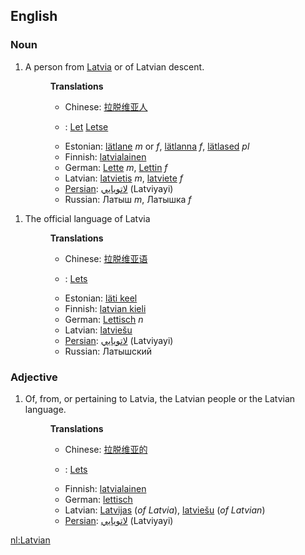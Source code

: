 ==English==
===Noun===
#A person from [[Latvia]] or of Latvian descent.
#:'''Translations'''
#:*Chinese: [[拉脱维亚人]]
#:*{{nl}}: [[Let]] {{m}} [[Letse]] {{f}}
#:*Estonian: [[lätlane]] ''m'' or ''f'', [[lätlanna]] ''f'', [[lätlased]] ''pl''
#:*Finnish: [[latvialainen]]
#:*German: [[Lette]] ''m'', [[Lettin]] ''f''
#:*Latvian: [[latvietis]] ''m'', [[latviete]] ''f''
#:*[[Persian]]: [[لاتويايي]] (Latviyayi)
#:*Russian: Латыш ''m'', Латышка ''f''

#The official language of Latvia
#:'''Translations'''
#:*Chinese: [[拉脱维亚语]]
#:*{{nl}}: [[Lets]]
#:*Estonian: [[läti keel]]
#:*Finnish: [[latvian kieli]]
#:*German: [[Lettisch]] ''n''
#:*Latvian: [[latviešu]]
#:*[[Persian]]: [[لاتويايي]] (Latviyayi)
#:*Russian: Латышский

===Adjective===
#Of, from, or pertaining to Latvia, the Latvian people or the Latvian language.
#:'''Translations'''
#:*Chinese: [[拉脱维亚的]]
#:*{{nl}}: [[Lets]]
#:*Finnish: [[latvialainen]]
#:*German: [[lettisch]]
#:*Latvian: [[Latvijas]] (''of Latvia''), [[latviešu]] (''of Latvian'')
#:*[[Persian]]: [[لاتويايي]] (Latviyayi)

[[nl:Latvian]]